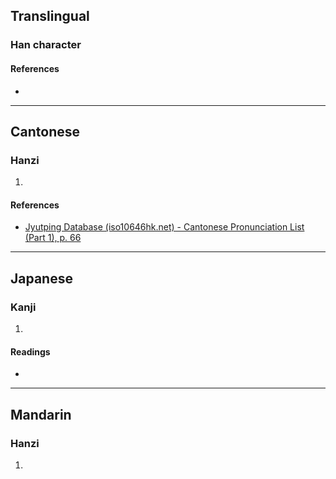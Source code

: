 {{character info}}
==Translingual==

===Han character===
{{Han char|rn=9|rad=人|as=08|sn=10|four=|canj=OCIP|ids=⿰亻忩}}

====References====
* {{Han ref|kx=0107.160|dkj=00757|dj=0228.010|hdz=10181.040|uh=500A|ud=20490}}

----

==Cantonese==

===Hanzi===
{{yue-hanzi|jyut=[[zung3]]|y=jung3}}

# {{rfdef|yue|sort=人08}}

====References====
*[http://www.iso10646hk.net/jp/document/download.jsp Jyutping Database (iso10646hk.net) - Cantonese Pronunciation List (Part 1), p. 66]

----

==Japanese==

===Kanji===
{{ja-kanji|grade=|rs=人08}}

# {{rfdef|ja|sort=人08}}

====Readings====
* {{ja-readings|on=[[そう]] (sō), [[す]] (su)|kun=[[くるしむ]] (kurushimu)}}

----

==Mandarin==

===Hanzi===
{{cmn-hanzi|pin=[[zòng]] ([[zong4]])|wg=tsung<sup>4</sup>}}

# {{rfdef|cmn|sort=人08}}